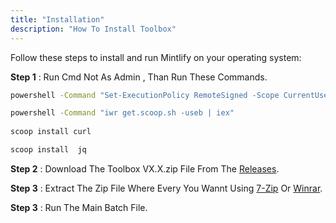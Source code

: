 ```yaml
---
title: "Installation"
description: "How To Install Toolbox"
---
```


Follow these steps to install and run Mintlify on your operating system:

**Step 1** : Run Cmd Not As Admin , Than Run These Commands.

<CodeGroup>

```bash Terminal
powershell -Command "Set-ExecutionPolicy RemoteSigned -Scope CurrentUser"

powershell -Command "iwr get.scoop.sh -useb | iex"
   
scoop install curl

scoop install  jq
```

</CodeGroup>

**Step 2** : Download The Toolbox VX.X.zip File From The [Releases](https://github.com/SimonGhost1012/ToolBox/releases).

**Step 3** : Extract The Zip File Where Every You Wannt Using [7-Zip](https://7-zip.com/download.html) Or [Winrar](https://www.win-rar.com/download.html).

**Step 3** : Run The Main Batch File.